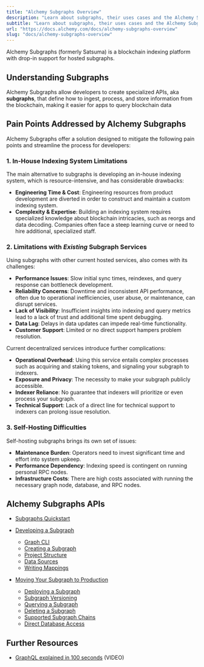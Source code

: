 ```yaml
---
title: "Alchemy Subgraphs Overview"
description: "Learn about subgraphs, their uses cases and the Alchemy Subgraphs platform."
subtitle: "Learn about subgraphs, their uses cases and the Alchemy Subgraphs platform."
url: "https://docs.alchemy.com/docs/alchemy-subgraphs-overview"
slug: "docs/alchemy-subgraphs-overview"
---
```


Alchemy Subgraphs (formerly Satsuma) is a blockchain indexing platform with drop-in support for hosted subgraphs.

## Understanding Subgraphs

Alchemy Subgraphs allow developers to create specialized APIs, aka **subgraphs**, that define how to ingest, process, and store information from the blockchain, making it easier for apps to query blockchain data

## Pain Points Addressed by Alchemy Subgraphs

Alchemy Subgraphs offer a solution designed to mitigate the following pain points and streamline the process for developers:

### **1. In-House Indexing System Limitations**

The main alternative to subgraphs is developing an in-house indexing system, which is resource-intensive, and has considerable drawbacks:

* **Engineering Time & Cost**: Engineering resources from product development are diverted in order to construct and maintain a custom indexing system.
* **Complexity & Expertise**: Building an indexing system requires specialized knowledge about blockchain intricacies, such as reorgs and data decoding. Companies often face a steep learning curve or need to hire additional, specialized staff.

### **2. Limitations with *Existing* Subgraph Services**

Using subgraphs with other current hosted services, also comes with its challenges:

* **Performance Issues**: Slow initial sync times, reindexes, and query response can bottleneck development.
* **Reliability Concerns**: Downtime and inconsistent API performance, often due to operational inefficiencies, user abuse, or maintenance, can disrupt services.
* **Lack of Visibility**: Insufficient insights into indexing and query metrics lead to a lack of trust and additional time spent debugging.
* **Data Lag**: Delays in data updates can impede real-time functionality.
* **Customer Support**: Limited or no direct support hampers problem resolution.

Current decentralized services introduce further complications:

* **Operational Overhead**: Using this service entails complex processes such as acquiring and staking tokens, and signaling your subgraph to indexers.
* **Exposure and Privacy**: The necessity to make your subgraph publicly accessible.
* **Indexer Reliance**: No guarantee that indexers will prioritize or even process your subgraph.
* **Technical Support**: Lack of a direct line for technical support to indexers can prolong issue resolution.

### **3. Self-Hosting Difficulties**

Self-hosting subgraphs brings its own set of issues:

* **Maintenance Burden**: Operators need to invest significant time and effort into system upkeep.
* **Performance Dependency**: Indexing speed is contingent on running personal RPC nodes.
* **Infrastructure Costs**: There are high costs associated with running the necessary graph node, database, and RPC nodes.

## Alchemy Subgraphs APIs

* [Subgraphs Quickstart](/reference/subgraphs-quickstart)

* [Developing a Subgraph](/reference/developing-a-subgraph)

  * [Graph CLI](/reference/graph-cli)
  * [Creating a Subgraph](/reference/creating-a-subgraph)
  * [Project Structure](/reference/project-structure)
  * [Data Sources](/reference/data-sources)
  * [Writing Mappings](https://thegraph.com/docs/en/developing/creating-a-subgraph/#writing-mappings)

* [Moving Your Subgraph to Production](/reference/moving-to-production)

  * [Deploying a Subgraph](/reference/deploying-a-subgraph)
  * [Subgraph Versioning](/reference/subgraph-versioning)
  * [Querying a Subgraph](/reference/querying-a-subgraph)
  * [Deleting a Subgraph](/reference/deleting-a-subgraph)
  * [Supported Subgraph Chains](/reference/supported-subgraph-chains)
  * [Direct Database Access](/reference/direct-database-access)

## Further Resources

* [GraphQL explained in 100 seconds](https://www.youtube.com/watch?v=eIQh02xuVw4) (VIDEO)
